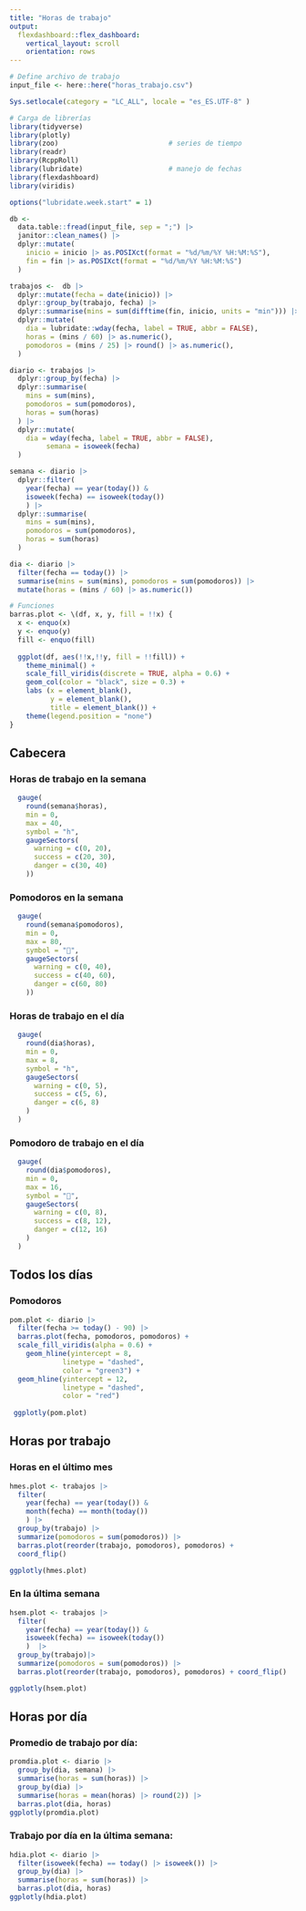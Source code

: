 ```yaml
---
title: "Horas de trabajo"
output:
  flexdashboard::flex_dashboard:
    vertical_layout: scroll
    orientation: rows
---
```


```r

# Define archivo de trabajo
input_file <- here::here("horas_trabajo.csv")

Sys.setlocale(category = "LC_ALL", locale = "es_ES.UTF-8" )

# Carga de librerías
library(tidyverse)
library(plotly)
library(zoo)                           # series de tiempo
library(readr)
library(RcppRoll)
library(lubridate)                     # manejo de fechas
library(flexdashboard)
library(viridis)

options("lubridate.week.start" = 1)

db <-
  data.table::fread(input_file, sep = ";") |>
  janitor::clean_names() |> 
  dplyr::mutate(
    inicio = inicio |> as.POSIXct(format = "%d/%m/%Y %H:%M:%S"),
    fin = fin |> as.POSIXct(format = "%d/%m/%Y %H:%M:%S")
  )

trabajos <-  db |>
  dplyr::mutate(fecha = date(inicio)) |>
  dplyr::group_by(trabajo, fecha) |>
  dplyr::summarise(mins = sum(difftime(fin, inicio, units = "min"))) |>
  dplyr::mutate(
    dia = lubridate::wday(fecha, label = TRUE, abbr = FALSE),
    horas = (mins / 60) |> as.numeric(),
    pomodoros = (mins / 25) |> round() |> as.numeric(),
  )

diario <- trabajos |>
  dplyr::group_by(fecha) |>
  dplyr::summarise(
    mins = sum(mins),
    pomodoros = sum(pomodoros),
    horas = sum(horas)
  ) |> 
  dplyr::mutate(
    dia = wday(fecha, label = TRUE, abbr = FALSE),
         semana = isoweek(fecha)
  )

semana <- diario |>
  dplyr::filter(
    year(fecha) == year(today()) &
    isoweek(fecha) == isoweek(today())
    ) |>
  dplyr::summarise(
    mins = sum(mins),
    pomodoros = sum(pomodoros),
    horas = sum(horas)
  )

dia <- diario |>
  filter(fecha == today()) |>
  summarise(mins = sum(mins), pomodoros = sum(pomodoros)) |>
  mutate(horas = (mins / 60) |> as.numeric())

# Funciones
barras.plot <- \(df, x, y, fill = !!x) {
  x <- enquo(x)
  y <- enquo(y)
  fill <- enquo(fill)
  
  ggplot(df, aes(!!x,!!y, fill = !!fill)) +
    theme_minimal() +
    scale_fill_viridis(discrete = TRUE, alpha = 0.6) +
    geom_col(color = "black", size = 0.3) +
    labs (x = element_blank(),
          y = element_blank(),
          title = element_blank()) +
    theme(legend.position = "none")
}
```

## Cabecera

### Horas de trabajo en la semana

```r
  gauge(
    round(semana$horas),
    min = 0,
    max = 40,
    symbol = "h",
    gaugeSectors(
      warning = c(0, 20),
      success = c(20, 30),
      danger = c(30, 40)
    ))
```

### Pomodoros en la semana

```r
  gauge(
    round(semana$pomodoros),
    min = 0,
    max = 80,
    symbol = "🍅",
    gaugeSectors(
      warning = c(0, 40),
      success = c(40, 60),
      danger = c(60, 80)
    ))
```


### Horas de trabajo en el día

```r
  gauge(
    round(dia$horas),
    min = 0,
    max = 8,
    symbol = "h",
    gaugeSectors(
      warning = c(0, 5),
      success = c(5, 6),
      danger = c(6, 8)
    )
  )
```

### Pomodoro de trabajo en el día

```r
  gauge(
    round(dia$pomodoros),
    min = 0,
    max = 16,
    symbol = "🍅",
    gaugeSectors(
      warning = c(0, 8),
      success = c(8, 12),
      danger = c(12, 16)
    )
  )
```
## Todos los días

### Pomodoros
```r
pom.plot <- diario |> 
  filter(fecha >= today() - 90) |> 
  barras.plot(fecha, pomodoros, pomodoros) +
  scale_fill_viridis(alpha = 0.6) +
    geom_hline(yintercept = 8,
             linetype = "dashed",
             color = "green3") +
  geom_hline(yintercept = 12,
             linetype = "dashed",
             color = "red")
  
 ggplotly(pom.plot)
```

## Horas por trabajo

### Horas en el último mes

```r
hmes.plot <- trabajos |> 
  filter(
    year(fecha) == year(today()) &
    month(fecha) == month(today())
    ) |> 
  group_by(trabajo) |>
  summarize(pomodoros = sum(pomodoros)) |> 
  barras.plot(reorder(trabajo, pomodoros), pomodoros) +
  coord_flip()

ggplotly(hmes.plot)
```

### En la última semana

```r
hsem.plot <- trabajos |> 
  filter(
    year(fecha) == year(today()) &
    isoweek(fecha) == isoweek(today())
    )  |> 
  group_by(trabajo)|>
  summarize(pomodoros = sum(pomodoros)) |> 
  barras.plot(reorder(trabajo, pomodoros), pomodoros) + coord_flip()

ggplotly(hsem.plot)
```

## Horas por día

### Promedio de trabajo por día:

```r
promdia.plot <- diario |>
  group_by(dia, semana) |>
  summarise(horas = sum(horas)) |>
  group_by(dia) |>
  summarise(horas = mean(horas) |> round(2)) |>
  barras.plot(dia, horas)
ggplotly(promdia.plot)
```

### Trabajo por día en la última semana:

```r
hdia.plot <- diario |>
  filter(isoweek(fecha) == today() |> isoweek()) |>
  group_by(dia) |>
  summarise(horas = sum(horas)) |>
  barras.plot(dia, horas)
ggplotly(hdia.plot)
```

